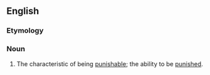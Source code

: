 ==English==

===Etymology===
{{PIE root|en|kʷey}}
{{suffix|en|punish|ability}}

===Noun===
{{en-noun|-|punishabilities}}

# The characteristic of being [[punishable]]; the ability to be [[punish]]ed.
